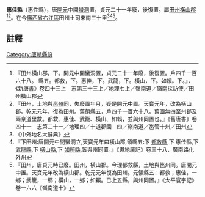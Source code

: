 '''惠佳縣'''（惠性縣），唐[[開元|開元]]中開[[蠻洞|蠻洞]]置，貞元二十一年廢，後復置。屬[[田州|田州]][[橫山郡|橫山郡]]<ref>『田州橫山郡，下。開元中開蠻洞置，貞元二十一年廢，後復置。戶四千一百六十八。 縣五。都救，下。惠佳，下。武龍，下。橫山，下。如賴。下。』，《新唐書》卷四十三上　志第三十三上／地理七上／嶺南道／嶺南採訪使／田州橫山郡</ref><ref>『田州，土地與[[邕州|邕州]]同，失廢置年月，疑是開元中置。天寶元年，改為橫山郡。乾元元年，復為田州。舊領縣五，戶四千一百六十八。舊圖無四至州郡及兩京道里數。都救、惠佳、武籠、橫山、如賴，並與州同置也。』《舊唐書》卷四十一　志第二十一／地理四／十道郡國　四／嶺南道／邕管十州／田州</ref>。在今[[廣西省|廣西省]][[右江區|右江區]]田州土司東南三十里<ref>《中外地名大辭典》</ref><ref>『下田州:唐開元中開蠻洞立,天寳元年曰橫山郡,領縣五:下 [[都救縣|都救縣]],下 恵佳縣,下 [[武龍縣_(田州)|武龍縣]],下 [[橫山縣_(田州)|橫山縣]],下 [[如賴縣|如賴縣]],皆與州同置。』《輿地廣記》卷三十八，廣南路化外州</ref><ref> 『田州，唐貞元時已廢。田州，橫山郡。今理都救縣，土地與邕州同。唐開元中置。天寶元年改為橫山郡。乾元元年復為田州。元領縣五：都救；惠佳，一鄉；武籠，一鄉；橫山，一鄉；如賴。已上五縣，與州同置。』《太平寰宇記》卷一六六《嶺南道十》</ref>。

==註釋==
{{reflist}}
{{行政區劃小作品}}
[[Category:唐朝縣份|Category:唐朝縣份]]